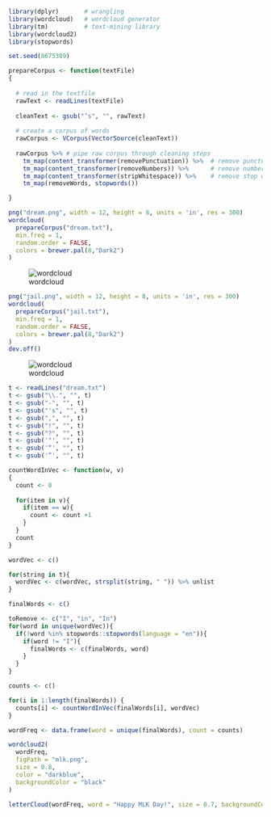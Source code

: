 
```R

library(dplyr)       # wrangling
library(wordcloud)   # wordcloud generator 
library(tm)          # text-mining library
library(wordcloud2)
library(stopwords)
```

```R

set.seed(8675309)
```

```R

prepareCorpus <- function(textFile)
{
  
  # read in the textfile
  rawText <- readLines(textFile)
  
  cleanText <- gsub("’s", "", rawText)
  
  # create a corpus of words
  rawCorpus <- VCorpus(VectorSource(cleanText))
  
  rawCorpus %>% # pipe raw corpus through cleaning steps
    tm_map(content_transformer(removePunctuation)) %>%  # remove punctuation
    tm_map(content_transformer(removeNumbers)) %>%      # remove numbers
    tm_map(content_transformer(stripWhitespace)) %>%    # remove stop words
    tm_map(removeWords, stopwords())

}
```

```R
png("dream.png", width = 12, height = 8, units = 'in', res = 300)
wordcloud(
  prepareCorpus("dream.txt"),
  min.freq = 1,
  random.order = FALSE,
  colors = brewer.pal(8,"Dark2")
)
```
![wordcloud](dream.png)


```R
png("jail.png", width = 12, height = 8, units = 'in', res = 300)
wordcloud(
  prepareCorpus("jail.txt"),
  min.freq = 1,
  random.order = FALSE,
  colors = brewer.pal(8,"Dark2")
)
dev.off()
```
![wordcloud](jail.png)

```R

t <- readLines("dream.txt")
t <- gsub("\\.", "", t)
t <- gsub("-", "", t)
t <- gsub("'s", "", t)
t <- gsub(",", "", t)
t <- gsub("!", "", t)
t <- gsub("?", "", t)
t <- gsub('"', "", t)
t <- gsub('“', "", t)
t <- gsub('”', "", t)
```

```R

countWordInVec <- function(w, v)
{
  count <- 0
  
  for(item in v){
    if(item == w){
      count <- count +1
    }
  }
  count
}

wordVec <- c()

for(string in t){
  wordVec <- c(wordVec, strsplit(string, " ")) %>% unlist
}

finalWords <- c()

toRemove <- c("I", "in", "In")
for(word in unique(wordVec)){
  if(!word %in% stopwords::stopwords(language = "en")){
    if(word != "I"){
      finalWords <- c(finalWords, word)
    }
  }
}

counts <- c()

for(i in 1:length(finalWords)) {
  counts[i] <- countWordInVec(finalWords[i], wordVec)
}

wordFreq <- data.frame(word = unique(finalWords), count = counts)
```


```R

wordcloud2(
  wordFreq,
  figPath = "mlk.png",
  size = 0.8,
  color = "darkblue",
  backgroundColor = "black"
)
```

```R

letterCloud(wordFreq, word = "Happy MLK Day!", size = 0.7, backgroundColor = "black")
```


